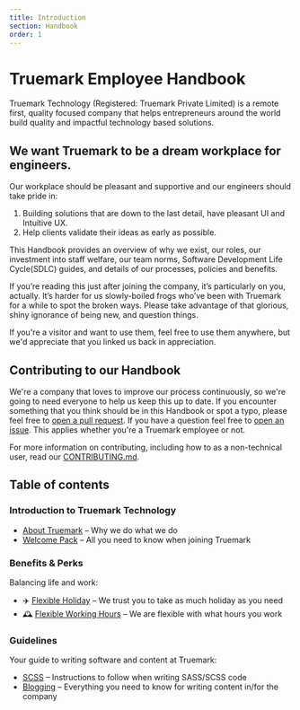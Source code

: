 ```yaml
---
title: Introduction
section: Handbook
order: 1
---
```


# Truemark Employee Handbook

Truemark Technology (Registered: Truemark Private Limited) is a remote first, quality focused company that helps entrepreneurs around the world build quality and impactful technology based solutions.

## We want Truemark to be a dream workplace for engineers. 
Our workplace should be pleasant and supportive and our engineers should take pride in:
1. Building solutions that are down to the last detail, have pleasant UI and Intuitive UX.
2. Help clients validate their ideas as early as possible.

This Handbook provides an overview of why we exist, our roles, our investment into staff welfare, our team norms, Software Development Life Cycle(SDLC) guides, and details of our processes, policies and benefits.

If you’re reading this just after joining the company, it’s particularly on you, actually. It’s harder for us slowly-boiled frogs who’ve been with Truemark for a while to spot the broken ways. Please take advantage of that glorious, shiny ignorance of being new, and question things.

If you're a visitor and want to use them, feel free to use them anywhere, but we'd appreciate that you linked us back in appreciation.

## Contributing to our Handbook

We're a company that loves to improve our process continuously, so we're going to need everyone to help us keep this up to date. If you encounter something that you think should be in this Handbook or spot a typo, please feel free to [open a pull request](https://github.com/TruemarkDev/handbook/pulls). If you have a question feel free to [open an issue](https://github.com/TruemarkDev/handbook/issues). This applies whether you're a Truemark employee or not.

For more information on contributing, including how to as a non-technical user, read our [CONTRIBUTING.md](https://github.com/TruemarkDev/handbook/blob/master/CONTRIBUTING.md).

## Table of contents

### Introduction to Truemark Technology

* [About Truemark](/docs/company/about/) – Why we do what we do
* [Welcome Pack](/docs/company/welcome-pack/) – All you need to know when joining Truemark

<!-- TODO: add docs related to roles -->
<!-- ### Roles

* [About Roles](roles/README.md) – Overview of our roles
* [All Roles](roles/) – Directory of roles -->

### Benefits & Perks

Balancing life and work:

* ✈️ [Flexible Holiday](/docs/benefits/holidays/) – We trust you to take as much holiday as you need
* 🕰️ [Flexible Working Hours](/docs/benefits/working-hours/) – We are flexible with what hours you work
<!-- * 🗓️ [Flexible Working Days](benefits/flexible_working.md) – We are flexible to the amount of days you work in a week -->
<!-- * 👶 [Flexible Parental Leave](guides/welfare/parental_leave.md) – We provide flexible parental leave options -->
<!-- * 👩‍💻 [Remote Working](benefits/remote_working.md) – We offer part-time remote working for all our staff -->
<!-- * 🤗 [Paid counselling](guides/welfare/paid_counselling.md) – We offer paid counselling as well as financial and legal advice -->
<!-- * 🏖️ [Paid anniversary break](benefits/paid_anniversary_break.md) – We celebrate your 3 and 5 year anniversary with us by buying your family a holiday -->

### Guidelines

Your guide to writing software and content at Truemark:

* [SCSS](/docs/guidelines/scss/) – Instructions to follow when writing SASS/SCSS code
* [Blogging](/docs/guidelines/blogging/) – Everything you need to know for writing content in/for the company


<!-- ------------------------------------------------------------------ -->
<!-- OLD CONTENT TODO: Edit and remove later as required -->
<!-- --------------------------------------------------------------- -->



<!-- # Playbook

## Career Plan

We want everyone to feel included and we encourage every team member to contribute in their own way to Truemark. We want everyone to feel proud of their contribution to our common goal: to make Truemark a better place to work at, every day.

### T-Shaped People

We hire people we believe in. People who we think have a broad set of skills.

These are people who are both skilled at a broad set of valuable things but also experts at a specific aspect. We want excellent professionals but social skills are not less relevant. We value your capability to interact with other people, being able to work together, collaborate, deal with clients and be part of the team.

On top of this, all of us can be Project Managers as long as we want to. In fact, each new project gets a different PM depending on its specifications and scope.

<div class="styled__Box-uebach-7 styled__LinkBox-uebach-9 bwHSjF">
  <span class="styled__Title-uebach-0 cOCHhw">
    🔗Do you want to become a Project Manager yourself.
  </span>
  <a class="styled__Link-uebach-5 iCZXbD" href="/docs/handbook/project-management">
    <span class="styled__SmallText-uebach-1 fJjIKj">
      Take a look at our guide
    </span>
    <svg width="15" height="11" class="styled__RightArrow-uebach-3 krQwrH">
      <g
        stroke="currentColor"
        stroke-width="1.2"
        fill="none"
        fill-rule="evenodd"
      >
        <path d="M9.5 10.036L14.036 5.5 9.5.964"></path>
        <path d="M13.5 5.5h-12" stroke-linecap="square"></path>
      </g>
    </svg>
  </a>
</div> -->
